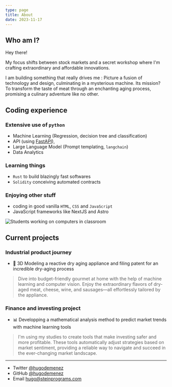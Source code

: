 ```yaml
---
type: page
title: About
date: 2023-11-17
---
```



## Who am I?

Hey there! 

My focus shifts between stock markets and a secret workshop where I'm crafting extraordinary and affordable innovations.

I am building something that really drives me : Picture a fusion of technology and design, culminating in a mysterious machine. Its mission? To transform the taste of meat through an enchanting aging process, promising a culinary adventure like no other.

## Coding experience

### Extensive use of `python` 

* Machine Learning (Regression, decision tree and classification)
* API (using [FastAPI](https://fastapi.tiangolo.com)),
* Large Language Model (Prompt templating, `langchain`)
* Data Analytics

### Learning things

* `Rust` to build blazingly fast softwares
* `Solidity` conceiving automated contracts

### Enjoying other stuff

* coding in good vanilla `HTML`, `CSS` and `JavaScript` 
* JavaScript frameworks like NextJS and Astro


<Image
  src="https://raw.githubusercontent.com/hugodemenez/hugodemenez/main/metrics.plugin.wakatime.svg"
  alt="Students working on computers in classroom"
  width={1125}
  height={750}
  priority
  className="next-image"
/>
## Current projects 

### Industrial product journey

* 🚀 3D Modeling a reactive dry aging appliance and filing patent for an incredible dry-aging process

> Dive into budget-friendly gourmet at home with the help of machine learning and computer vision. Enjoy the extraordinary flavors of dry-aged meat, cheese, wine, and sausages—all effortlessly tailored by the appliance.

### Finance and investing project
* 📊 Developping a mathematical analysis method to predict market trends with machine learning tools

> I'm using my studies to create tools that make investing safer and more profitable. These tools automatically adjust strategies based on market sentiment, providing a reliable way to navigate and succeed in the ever-changing market landscape.

---

- Twitter [@hugodemenez](https://twitter.com/hugodemenez)
- GitHub [@hugodemenez](https://github.com/hugodemenez)
- Email hugo@steinprograms.com
